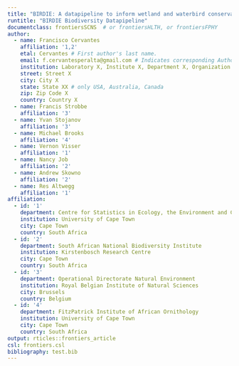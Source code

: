 ```yaml
---
title: "BIRDIE: A datapipeline to inform wetland and waterbird conservation at multiple scales"
runtitle: "BIRDIE Biodiversity Datapipeline"
documentclass: frontiersSCNS  # or frontiersHLTH, or frontiersFPHY
author:
  - name: Francisco Cervantes
    affiliation: '1,2'
    etal: Cervantes # First author's last name.
    email: f.cervantesperalta@gmail.com # Indicates corresponding Author
    institution: Laboratory X, Institute X, Department X, Organization X
    street: Street X
    city: City X
    state: State XX # only USA, Australia, Canada
    zip: Zip Code X
    country: Country X
  - name: Francis Strobbe
    affiliation: '3'
  - name: Yvan Stojanov
    affiliation: '3'
  - name: Michael Brooks
    affiliation: '4'
  - name: Vernon Visser
    affiliation: '1'
  - name: Nancy Job
    affiliation: '2'
  - name: Andrew Skowno
    affiliation: '2'
  - name: Res Altwegg
    affiliation: '1'
affiliation:
  - id: '1'
    department: Centre for Statistics in Ecology, the Environment and Conservation
    institution: University of Cape Town
    city: Cape Town
    country: South Africa
  - id: '2' 
    department: South African National Biodiversity Institute
    institution: Kirstenbosch Research Centre
    city: Cape Town
    country: South Africa
  - id: '3' 
    department: Operational Directorate Natural Environment
    institution: Royal Belgian Institute of Natural Sciences
    city: Brussels
    country: Belgium
  - id: '4'
    department: FitzPatrick Institute of African Ornithology
    institution: University of Cape Town
    city: Cape Town
    country: South Africa
output: rticles::frontiers_article
csl: frontiers.csl
bibliography: test.bib
---
```


\begin{abstract}

1000 words max

We are collecting a lot of data

We need to process and analyze these data to make it useful for decision making

Fast and effective decision making is necessary to stop biodiversity loss and preserve ecosystem services

Wetlands deliver critical ecosystem services

Birds are convenient indicators of the state of wetlands

With the South African Biodiversity Data Pipeline for Wetlands and Waterbirds, we use two citizen science
bird monitoring dataset to assess the state of waterbirds populations and its relationship with 
wetland conditions.

Acknowledging that decision making must occur at multiple scales, from site management to international
coordination, we have developed a granular framework in which population indicators are estimated
at small scales, and then these are aggregated to understand changes at broader scales.



\end{abstract}

